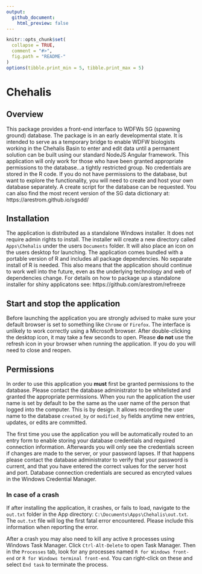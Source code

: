 ```yaml
---
output:
  github_document:
    html_preview: false
---
```


```r
knitr::opts_chunk$set(
  collapse = TRUE,
  comment = "#>",
  fig.path = "README-"
)
options(tibble.print_min = 5, tibble.print_max = 5)
```

# Chehalis

## Overview

This package provides a front-end interface to WDFWs SG (spawning ground) database. The package is in an early developmental state. It is intended to serve as a temporary bridge to enable WDFW biologists working in the Chehalis Basin to enter and edit data until a permanent solution can be built using our standard NodeJS Angular framework. This application will only work for those who have been granted appropriate permissions to the database...a tightly restricted group. No credentials are stored in the R code. If you do not have permissions to the database, but want to explore the functionality, you will need to create and host your own database separately. A create script for the database can be requested. You can also find the most recent version of the SG data dictionary at: https://arestrom.github.io/sgsdd/

## Installation

The application is distributed as a standalone Windows installer. It does not require admin rights to install. The installer will create a new directory called `Apps\Chehalis` under the users `Documents` folder. It will also place an icon on the users desktop for launching. The application comes bundled with a portable version of R and includes all package dependencies. No separate install of R is needed. This also means that the application should continue to work well into the future, even as the underlying technology and web of dependencies change. For details on how to package up a standalone installer for shiny applicatons see: https://github.com/arestrom/refreeze

## Start and stop the application

Before launching the application you are strongly advised to make sure your default browser is set to something like `Chrome` or `Firefox`. The interface is unlikely to work correctly using a Microsoft browser. After double-clicking the desktop icon, it may take a few seconds to open. Please **do not** use the refresh icon in your browser when running the application. If you do you will need to close and reopen. 

## Permissions

In order to use this application you **must** first be granted permissions to the database. Please contact the database administrator to be whitelisted and granted the appropriate permissions. When you run the application the user name is set by default to be the same as the user name of the person that logged into the computer. This is by design. It allows recording the user name to the database `created_by` or `modified_by` fields anytime new entries, updates, or edits are committed.  

The first time you use the application you will be automatically routed to an entry form to enable storing your database credentials and required connection information. Afterwards you will only see the credentials screen if changes are made to the server, or your password lapses. If that happens please contact the database administrator to verify that your password is current, and that you have entered the correct values for the server host and port. Database connection credentials are secured as encryted values in the Windows Credential Manager. 

### In case of a crash 

If after installing the application, it crashes, or fails to load, navigate to the `out.txt` folder in the App directory: `C:\Documents\Apps\Chehalis\out.txt`. The `out.txt` file will log the first fatal error encountered. Please include this information when reporting the error.

After a crash you may also need to kill any active `R` processes using Windows Task Manager. Click `Ctrl-Alt-Delete` to open Task Manager. Then in the `Processes` tab, look for any processes named `R for Windows front-end` or `R for Windows terminal front-end`. You can right-click on these and select `End task` to terminate the process. 
